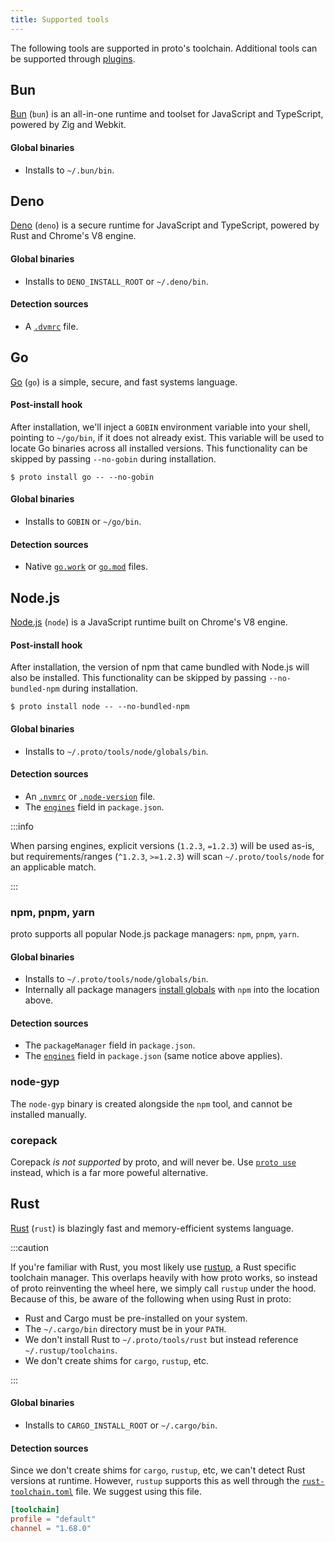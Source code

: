 ```yaml
---
title: Supported tools
---
```


The following tools are supported in proto's toolchain. Additional tools can be supported through
[plugins](./plugins).

## Bun

[Bun](https://bun.sh/) (`bun`) is an all-in-one runtime and toolset for JavaScript and TypeScript,
powered by Zig and Webkit.

#### Global binaries

- Installs to `~/.bun/bin`.

## Deno

[Deno](https://deno.land/) (`deno`) is a secure runtime for JavaScript and TypeScript, powered by
Rust and Chrome's V8 engine.

#### Global binaries

- Installs to `DENO_INSTALL_ROOT` or `~/.deno/bin`.

#### Detection sources

- A [`.dvmrc`](https://github.com/justjavac/dvm) file.

## Go

[Go](https://go.dev/) (`go`) is a simple, secure, and fast systems language.

#### Post-install hook

After installation, we'll inject a `GOBIN` environment variable into your shell, pointing to
`~/go/bin`, if it does not already exist. This variable will be used to locate Go binaries across
all installed versions. This functionality can be skipped by passing `--no-gobin` during
installation.

```shell
$ proto install go -- --no-gobin
```

#### Global binaries

- Installs to `GOBIN` or `~/go/bin`.

#### Detection sources

- Native [`go.work`](https://go.dev/doc/tutorial/workspaces) or
  [`go.mod`](https://go.dev/doc/modules/gomod-ref) files.

## Node.js

[Node.js](https://nodejs.org/) (`node`) is a JavaScript runtime built on Chrome's V8 engine.

#### Post-install hook

After installation, the version of npm that came bundled with Node.js will also be installed. This
functionality can be skipped by passing `--no-bundled-npm` during installation.

```shell
$ proto install node -- --no-bundled-npm
```

#### Global binaries

- Installs to `~/.proto/tools/node/globals/bin`.

#### Detection sources

- An [`.nvmrc`](https://github.com/nvm-sh/nvm) or
  [`.node-version`](https://github.com/nodenv/nodenv) file.
- The [`engines`](https://docs.npmjs.com/cli/v9/configuring-npm/package-json#engines) field in
  `package.json`.

:::info

When parsing engines, explicit versions (`1.2.3`, `=1.2.3`) will be used as-is, but
requirements/ranges (`^1.2.3`, `>=1.2.3`) will scan `~/.proto/tools/node` for an applicable match.

:::

### npm, pnpm, yarn

proto supports all popular Node.js package managers: `npm`, `pnpm`, `yarn`.

#### Global binaries

- Installs to `~/.proto/tools/node/globals/bin`.
- Internally all package managers [install globals](./commands/install-global) with `npm` into the
  location above.

#### Detection sources

- The `packageManager` field in `package.json`.
- The [`engines`](https://docs.npmjs.com/cli/v9/configuring-npm/package-json#engines) field in
  `package.json` (same notice above applies).

### node-gyp

The `node-gyp` binary is created alongside the `npm` tool, and cannot be installed manually.

### corepack

Corepack _is not supported_ by proto, and will never be. Use [`proto use`](./commands/use) instead,
which is a far more poweful alternative.

## Rust

[Rust](https://www.rust-lang.org/) (`rust`) is blazingly fast and memory-efficient systems language.

:::caution

If you're familiar with Rust, you most likely use [rustup](https://rustup.rs), a Rust specific
toolchain manager. This overlaps heavily with how proto works, so instead of proto reinventing the
wheel here, we simply call `rustup` under the hood. Because of this, be aware of the following when
using Rust in proto:

- Rust and Cargo must be pre-installed on your system.
- The `~/.cargo/bin` directory must be in your `PATH`.
- We don't install Rust to `~/.proto/tools/rust` but instead reference `~/.rustup/toolchains`.
- We don't create shims for `cargo`, `rustup`, etc.

:::

#### Global binaries

- Installs to `CARGO_INSTALL_ROOT` or `~/.cargo/bin`.

#### Detection sources

Since we don't create shims for `cargo`, `rustup`, etc, we can't detect Rust versions at runtime.
However, `rustup` supports this as well through the
[`rust-toolchain.toml`](https://rust-lang.github.io/rustup/overrides.html#the-toolchain-file) file.
We suggest using this file.

```toml title="rust-toolchain.toml"
[toolchain]
profile = "default"
channel = "1.68.0"
```
